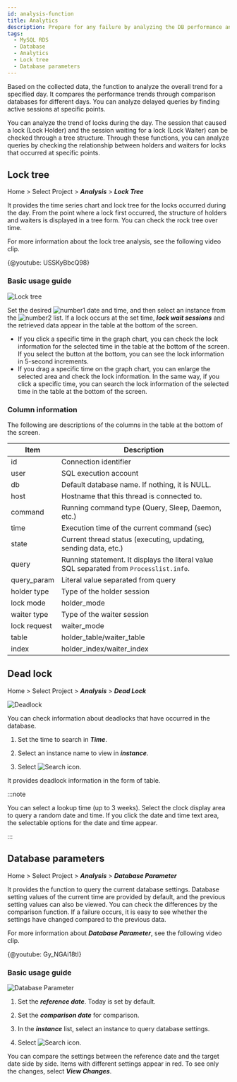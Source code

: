 ```yaml
---
id: analysis-function
title: Analytics
description: Prepare for any failure by analyzing the DB performance and deriving possible problems.
tags:
  - MySQL RDS
  - Database
  - Analytics
  - Lock tree
  - Database parameters
---
```


Based on the collected data, the function to analyze the overall trend for a specified day. It compares the performance trends through comparison databases for different days. You can analyze delayed queries by finding active sessions at specific points.

You can analyze the trend of locks during the day. The session that caused a lock (Lock Holder) and the session waiting for a lock (Lock Waiter) can be checked through a tree structure. Through these functions, you can analyze queries by checking the relationship between holders and waiters for locks that occurred at specific points.

## Lock tree

Home > Select Project > **_Analysis_** > **_Lock Tree_**

It provides the time series chart and lock tree for the locks occurred during the day. From the point where a lock first occurred, the structure of holders and waiters is displayed in a tree form. You can check the rock tree over time.

For more information about the lock tree analysis, see the following video clip.

{@youtube: USSKyBbcQ98}

### Basic usage guide

![Lock tree](/img/db-locktress-basic.png)

Set the desired ![number1](/img/number-01.png) date and time, and then select an instance from the ![number2](/img/number-02.png) list. If a lock occurs at the set time, **_lock wait sessions_** and the retrieved data appear in the table at the bottom of the screen.

-   If you click a specific time in the graph chart, you can check the lock information for the selected time in the table at the bottom of the screen. If you select the button at the bottom, you can see the lock information in 5-second increments.
-   If you drag a specific time on the graph chart, you can enlarge the selected area and check the lock information. In the same way, if you click a specific time, you can search the lock information of the selected time in the table at the bottom of the screen.

### Column information

The following are descriptions of the columns in the table at the bottom of the screen.

| Item         | Description                                                                             |
| ------------ | --------------------------------------------------------------------------------------- |
| id           | Connection identifier                                                                   |
| user         | SQL execution account                                                                   |
| db           | Default database name. If nothing, it is NULL.                                          |
| host         | Hostname that this thread is connected to.                                              |
| command      | Running command type (Query, Sleep, Daemon, etc.)                                       |
| time         | Execution time of the current command (sec)                                             |
| state        | Current thread status (executing, updating, sending data, etc.)                         |
| query        | Running statement. It displays the literal value SQL separated from `Processlist.info`. |
| query_param  | Literal value separated from query                                                      |
| holder type  | Type of the holder session                                                              |
| lock mode    | holder_mode                                                                             |
| waiter type  | Type of the waiter session                                                              |
| lock request | waiter_mode                                                                             |
| table        | holder_table/waiter_table                                                               |
| index        | holder_index/waiter_index                                                               |

## Dead lock

Home > Select Project > **_Analysis_** > **_Dead Lock_**

![Deadlock](/img/db-deadlock-basic.png)

You can check information about deadlocks that have occurred in the database.

1.  Set the time to search in **_Time_**.

2.  Select an instance name to view in **_instance_**.

3.  Select ![Search icon](/img/ico-btn-search.png).

It provides deadlock information in the form of table.

:::note

You can select a lookup time (up to 3 weeks). Select the clock display area to query a random date and time. If you click the date and time text area, the selectable options for the date and time appear.

:::

## Database parameters

Home > Select Project > **_Analysis_** > **_Database Parameter_**

It provides the function to query the current database settings. Database setting values of the current time are provided by default, and the previous setting values can also be viewed. You can check the differences by the comparison function. If a failure occurs, it is easy to see whether the settings have changed compared to the previous data.

For more information about **_Database Parameter_**, see the following video clip.

{@youtube: Gy_NGAi18tI}

### Basic usage guide

![Database Parameter](/img/db-database-parameter-basic.png)

1.  Set the **_reference date_**. Today is set by default.

2.  Set the **_comparison date_** for comparison.

3.  In the **_instance_** list, select an instance to query database settings.

4.  Select ![Search icon](/img/ico-btn-search.png).

You can compare the settings between the reference date and the target date side by side. Items with different settings appear in <span class='vslow'>red</span>. To see only the changes, select **_View Changes_**.
